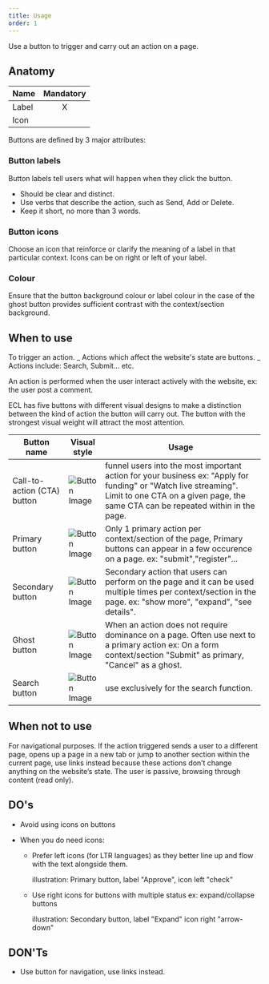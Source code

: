 ```yaml
---
title: Usage
order: 1
---
```



<Paragraph size="lead">
  Use a button to trigger and carry out an action on a page.
</Paragraph>

## Anatomy

| Name  | Mandatory |
| ----- | :-------: |
| Label |     X     |
| Icon  |           |

Buttons are defined by 3 major attributes:

### Button labels

Button labels tell users what will happen when they click the button.

- Should be clear and distinct.
- Use verbs that describe the action, such as Send, Add or Delete.
- Keep it short, no more than 3 words.

### Button icons

Choose an icon that reinforce or clarify the meaning of a label in that particular context.
Icons can be on right or left of your label.

### Colour

Ensure that the button background colour or label colour in the case of the ghost button provides sufficient contrast with the context/section background.

## When to use

To trigger an action. _ Actions which affect the website's state are buttons. _
Actions include: Search, Submit... etc.

An action is performed when the user interact actively with the website, ex: the user post a comment.

ECL has five buttons with different visual designs to make a distinction between the kind of action the button will carry out.
The button with the strongest visual weight will attract the most attention.

| Button name                 | Visual style                                                                                            | Usage                                                                                                                                                                                               |
| --------------------------- | ------------------------------------------------------------------------------------------------------- | --------------------------------------------------------------------------------------------------------------------------------------------------------------------------------------------------- |
| Call-to-action (CTA) button | ![Button Image](https://inno-ecl.s3.amazonaws.com/media/images/EC/Buttons/Button_CTA_Default.png)       | funnel users into the most important action for your business ex: "Apply for funding" or "Watch live streaming". Limit to one CTA on a given page, the same CTA can be repeated within in the page. |
| Primary button              | ![Button Image](https://inno-ecl.s3.amazonaws.com/media/images/EC/Buttons/Button_Primary_Default.png)   | Only 1 primary action per context/section of the page, Primary buttons can appear in a few occurence on a page. ex: "submit","register"...                                                          |
| Secondary button            | ![Button Image](https://inno-ecl.s3.amazonaws.com/media/images/EC/Buttons/Button_Secondary_Default.png) | Secondary action that users can perform on the page and it can be used multiple times per context/section in the page. ex: "show more", "expand", "see details".                                    |
| Ghost button                | ![Button Image](https://inno-ecl.s3.amazonaws.com/media/images/EC/Buttons/Button_Ghost_Default.png)     | When an action does not require dominance on a page. Often use next to a primary action ex: On a form context/section "Submit" as primary, "Cancel" as a ghost.                                     |
| Search button               | ![Button Image](https://inno-ecl.s3.amazonaws.com/media/images/EC/Buttons/Button_Search_Default.png)    | use exclusively for the search function.                                                                                                                                                            |

## When not to use

For navigational purposes. If the action triggered sends a user to a different page, opens up a page in a new tab or jump to another section within the current page, use <Link to="/ec/components/navigation/link/usage/">links</Link> instead because these actions don’t change anything on the website’s state.
The user is passive, browsing through content (read only).

## DO's

- Avoid using icons on buttons
- When you do need icons:

  - Prefer left icons (for LTR languages) as they better line up and flow with the text alongside them.

    illustration: Primary button, label "Approve", icon left "check"

  - Use right icons for buttons with multiple status ex: expand/collapse buttons

    illustration: Secondary button, label "Expand" icon right "arrow-down"

## DON'Ts

- Use button for navigation, use <Link to="/ec/components/navigation/link/usage/">links</Link> instead.
